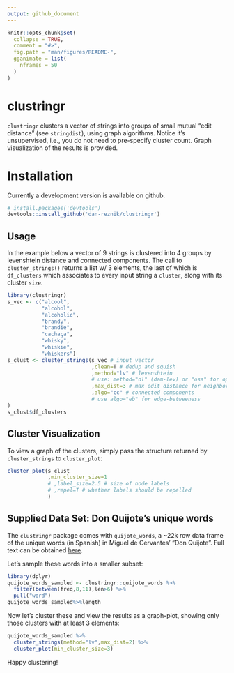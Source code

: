 ```yaml
---
output: github_document
---
```


<!-- README.md is generated from README.Rmd. Please edit that file -->

```r
knitr::opts_chunk$set(
  collapse = TRUE,
  comment = "#>",
  fig.path = "man/figures/README-",
  gganimate = list(
    nframes = 50
  )
)
```

# clustringr

`clustringr` clusters a vector of strings into groups of small mutual "edit distance" (see `stringdist`), using graph algorithms. Notice it's unsupervised, i.e., you do not need to pre-specify cluster count. Graph visualization of the results is provided.

# Installation

Currently a development version is available on github.

```r
# install.packages('devtools')
devtools::install_github('dan-reznik/clustringr')
```

## Usage

In the example below a vector of 9 strings is clustered into 4 groups by levenshtein distance and connected components. The call to `cluster_strings()` returns a list w/ 3 elements, the last of which is `df_clusters` which associates to every input string a `cluster`, along with its cluster `size`.

```r
library(clustringr)
s_vec <- c("alcool",
           "alcohol",
           "alcoholic",
           "brandy",
           "brandie",
           "cachaça",
           "whisky",
           "whiskie",
           "whiskers")
s_clust <- cluster_strings(s_vec # input vector
                           ,clean=T # dedup and squish
                           ,method="lv" # levenshtein
                           # use: method="dl" (dam-lev) or "osa" for opt-seq-align
                           ,max_dist=3 # max edit distance for neighbors
                           ,algo="cc" # connected components
                           # use algo="eb" for edge-betweeness
)
s_clust$df_clusters
```

## Cluster Visualization

To view a graph of the clusters, simply pass the structure returned by `cluster_strings` to `cluster_plot`:

```r
cluster_plot(s_clust
             ,min_cluster_size=1
             # ,label_size=2.5 # size of node labels
             # ,repel=T # whether labels should be repelled
             )
```

## Supplied Data Set: Don Quijote's unique words

The `clustringr` package comes with `quijote_words`, a ~22k row data frame of the unique words (in Spanish) in Miguel de Cervantes' "Don Quijote". Full text can be obtained [here](http://www.gutenberg.org/ebooks/2000.txt.utf-8).

Let's sample these words into a smaller subset:

```r
library(dplyr)
quijote_words_sampled <- clustringr::quijote_words %>%
  filter(between(freq,8,11),len>6) %>%
  pull("word")
quijote_words_sampled%>%length
```

Now let's cluster these and view the results as a graph-plot, showing only those clusters with at least 3 elements:

```r
quijote_words_sampled %>%
  cluster_strings(method="lv",max_dist=2) %>%
  cluster_plot(min_cluster_size=3)
```

Happy clustering!
